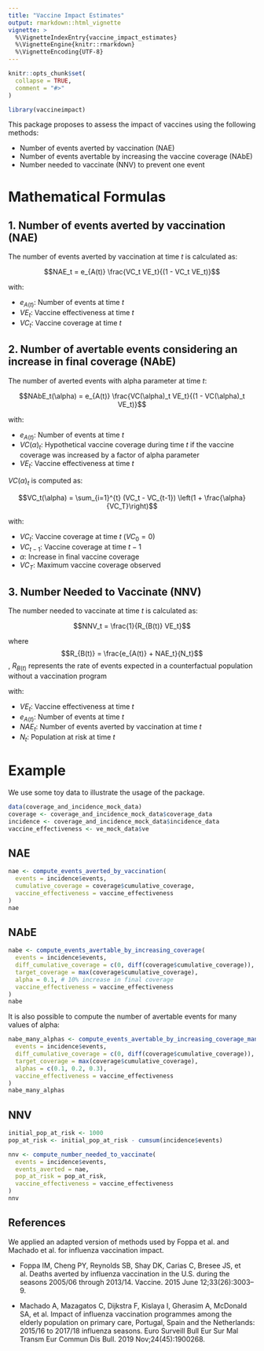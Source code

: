 ```yaml
---
title: "Vaccine Impact Estimates"
output: rmarkdown::html_vignette
vignette: >
  %\VignetteIndexEntry{vaccine_impact_estimates}
  %\VignetteEngine{knitr::rmarkdown}
  %\VignetteEncoding{UTF-8}
---
```


```r
knitr::opts_chunk$set(
  collapse = TRUE,
  comment = "#>"
)
```

```r
library(vaccineimpact)
```

This package proposes to assess the impact of vaccines using the following methods:

- Number of events averted by vaccination (NAE)
- Number of events avertable by increasing the vaccine coverage (NAbE)
- Number needed to vaccinate (NNV) to prevent one event

# Mathematical Formulas

## 1. Number of events averted by vaccination (NAE)

The number of events averted by vaccination at time $t$ is calculated as:

$$NAE_t = e_{A(t)} \frac{VC_t VE_t}{(1 - VC_t VE_t)}$$

with:

- $e_{A(t)}$: Number of events at time $t$
- $VE_t$: Vaccine effectiveness at time $t$
- $VC_t$: Vaccine coverage at time $t$

## 2. Number of avertable events considering an increase in final coverage (NAbE)

The number of averted events with alpha parameter at time $t$:

$$NAbE_t(\alpha) = e_{A(t)} \frac{VC(\alpha)_t VE_t}{(1 - VC(\alpha)_t VE_t)}$$

with:

- $e_{A(t)}$: Number of events at time $t$
- $VC(\alpha)_t$: Hypothetical vaccine coverage during time $t$ if the vaccine coverage was increased by a factor of alpha parameter
- $VE_t$: Vaccine effectiveness at time $t$

$VC(\alpha)_t$ is computed as:

$$VC_t(\alpha) = \sum_{i=1}^{t} (VC_t - VC_{t-1}) \left(1 + \frac{\alpha}{VC_T}\right)$$

with:

- $VC_t$: Vaccine coverage at time $t$ ($VC_0 = 0$)
- $VC_{t-1}$: Vaccine coverage at time $t-1$
- $\alpha$: Increase in final vaccine coverage
- $VC_T$: Maximum vaccine coverage observed

## 3. Number Needed to Vaccinate (NNV)

The number needed to vaccinate at time $t$ is calculated as:

$$NNV_t = \frac{1}{R_{B(t)} VE_t}$$

where $$R_{B(t)} = \frac{e_{A(t)} + NAE_t}{N_t}$$, $R_{B(t)}$ represents the rate of events expected in a counterfactual population without a vaccination program

with:

- $VE_t$: Vaccine effectiveness at time $t$
- $e_{A(t)}$: Number of events at time $t$
- $NAE_t$: Number of events averted by vaccination at time $t$
- $N_t$: Population at risk at time $t$

# Example

We use some toy data to illustrate the usage of the package.

```r
data(coverage_and_incidence_mock_data)
coverage <- coverage_and_incidence_mock_data$coverage_data
incidence <- coverage_and_incidence_mock_data$incidence_data
vaccine_effectiveness <- ve_mock_data$ve
```

## NAE

```r
nae <- compute_events_averted_by_vaccination(
  events = incidence$events,
  cumulative_coverage = coverage$cumulative_coverage,
  vaccine_effectiveness = vaccine_effectiveness
)
nae
```

## NAbE

```r
nabe <- compute_events_avertable_by_increasing_coverage(
  events = incidence$events,
  diff_cumulative_coverage = c(0, diff(coverage$cumulative_coverage)),
  target_coverage = max(coverage$cumulative_coverage),
  alpha = 0.1, # 10% increase in final coverage
  vaccine_effectiveness = vaccine_effectiveness
)
nabe
```

It is also possible to compute the number of avertable events for many values of alpha:

```r
nabe_many_alphas <- compute_events_avertable_by_increasing_coverage_many_alphas(
  events = incidence$events,
  diff_cumulative_coverage = c(0, diff(coverage$cumulative_coverage)),
  target_coverage = max(coverage$cumulative_coverage),
  alphas = c(0.1, 0.2, 0.3),
  vaccine_effectiveness = vaccine_effectiveness
)
nabe_many_alphas
```

## NNV

```r
initial_pop_at_risk <- 1000
pop_at_risk <- initial_pop_at_risk - cumsum(incidence$events)

nnv <- compute_number_needed_to_vaccinate(
  events = incidence$events,
  events_averted = nae,
  pop_at_risk = pop_at_risk,
  vaccine_effectiveness = vaccine_effectiveness
)
nnv
```

## References

We applied an adapted version of methods used by Foppa et al. and Machado et al. for influenza vaccination impact.

- Foppa IM, Cheng PY, Reynolds SB, Shay DK, Carias C, Bresee JS, et al. Deaths averted by influenza vaccination in the U.S. during the seasons 2005/06 through 2013/14. Vaccine. 2015 June 12;33(26):3003–9. 

-	Machado A, Mazagatos C, Dijkstra F, Kislaya I, Gherasim A, McDonald SA, et al. Impact of influenza vaccination programmes among the elderly population on primary care, Portugal, Spain and the Netherlands: 2015/16 to 2017/18 influenza seasons. Euro Surveill Bull Eur Sur Mal Transm Eur Commun Dis Bull. 2019 Nov;24(45):1900268. 
